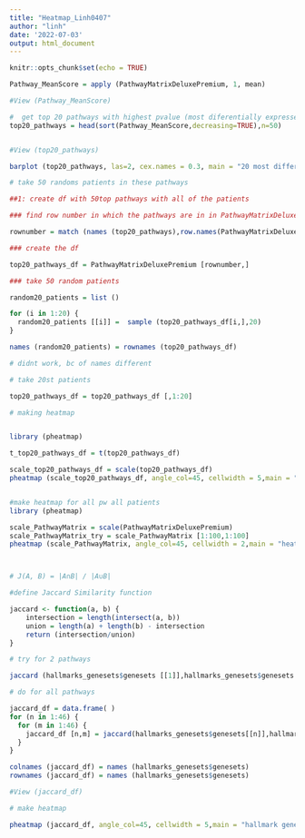 ```yaml
---
title: "Heatmap_Linh0407"
author: "linh"
date: '2022-07-03'
output: html_document
---
```


```r
knitr::opts_chunk$set(echo = TRUE)
```

```r


Pathway_MeanScore = apply (PathwayMatrixDeluxePremium, 1, mean)

#View (Pathway_MeanScore)

```


```r

#  get top 20 pathways with highest pvalue (most diferentially expressed)
top20_pathways = head(sort(Pathway_MeanScore,decreasing=TRUE),n=50)


#View (top20_pathways)


```


```r

barplot (top20_pathways, las=2, cex.names = 0.3, main = "20 most differentially expressed pathways in all cancer types")


```


```r

# take 50 randoms patients in these pathways

##1: create df with 50top pathways with all of the patients

### find row number in which the pathways are in in PathwayMatrixDeluxePremium

rownumber = match (names (top20_pathways),row.names(PathwayMatrixDeluxePremium))

### create the df

top20_pathways_df = PathwayMatrixDeluxePremium [rownumber,]

### take 50 random patients

random20_patients = list ()

for (i in 1:20) {
  random20_patients [[i]] =  sample (top20_pathways_df[i,],20)
}

names (random20_patients) = rownames (top20_pathways_df)

# didnt work, bc of names different

# take 20st patients

top20_pathways_df = top20_pathways_df [,1:20]

# making heatmap 


library (pheatmap)

t_top20_pathways_df = t(top20_pathways_df)

scale_top20_pathways_df = scale(top20_pathways_df) 
pheatmap (scale_top20_pathways_df, angle_col=45, cellwidth = 5,main = "heatmap top 20 pathways with 20st patients", width = 15, height = 15, fontsize = 8, fontsize_col = 4, fontsize_row = 5)


#make heatmap for all pw all patients
library (pheatmap)

scale_PathwayMatrix = scale(PathwayMatrixDeluxePremium) 
scale_PathwayMatrix_try = scale_PathwayMatrix [1:100,1:100]
pheatmap (scale_PathwayMatrix, angle_col=45, cellwidth = 2,main = "heatmap all pathways all patients", width = 15, height = 15, fontsize = 8, fontsize_col = 2, fontsize_row = 2)




```

```r

# J(A, B) = |A∩B| / |A∪B|

#define Jaccard Similarity function

jaccard <- function(a, b) {
    intersection = length(intersect(a, b))
    union = length(a) + length(b) - intersection
    return (intersection/union)
}

# try for 2 pathways 

jaccard (hallmarks_genesets$genesets [[1]],hallmarks_genesets$genesets [[2]])

# do for all pathways

jaccard_df = data.frame( )
for (n in 1:46) {
  for (m in 1:46) {
    jaccard_df [n,m] = jaccard(hallmarks_genesets$genesets[[n]],hallmarks_genesets$genesets[[m]])
  }
}

colnames (jaccard_df) = names (hallmarks_genesets$genesets)
rownames (jaccard_df) = names (hallmarks_genesets$genesets)

#View (jaccard_df)

# make heatmap

pheatmap (jaccard_df, angle_col=45, cellwidth = 5,main = "hallmark genesets overlap (Jaccard)", width = 15, height = 15, fontsize = 8, fontsize_col = 4, fontsize_row = 5)

```


